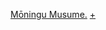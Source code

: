 {{Navbox Musical artist
| name  = 早安少女組。
| title  = [[早安少女組。|<span style="color:#fff">早安少女組。'22</span>]]
| background = #E5457D
| groupstyle = background:#ED7DA4
| group1 = 成員<br/>（★擔任過隊長）
|  list1 = {{Navbox|child
| group1 = 現成員
|  list1 = {{Navbox|child
| group2 = 9期
|  list2 = ★'''[[譜久村聖]]'''（隊長） - '''[[生田衣梨奈]]'''（副隊長）
| group3 = 10期
|  list3 = '''[[石田亞佑美]]'''（副隊長）
| group4 = 11期
|  list4 = '''[[小田櫻]]'''
| group5 = 12期
|  list5 = '''[[野中美希]]''' - '''[[牧野真莉愛]]''' - '''[[羽賀朱音]]'''
| group6 = 13期
|  list6 = '''[[加賀楓]]''' - '''[[横山玲奈]]'''
| group8 = 15期
|  list8 = '''[[北川莉央]]''' - '''[[岡村譽]]''' - '''[[山﨑愛生]]'''
| group9 = 16期
|  list9 = '''[[櫻井梨央]]'''
}}
| group2 = 前成員
|  list2 = {{Navbox|child
| group1 = 1期
|  list1 = ★[[中澤裕子]] - [[石黑彩]] - ★[[飯田圭織]] - [[安倍夏美]] - [[福田明日香]]
| group2 = 2期
|  list2 = [[保田圭]] - ★[[矢口真里]] - [[市井紗耶香]]
| group3 = 3期
|  list3 = [[後藤真希]]
| group4 = 4期
|  list4 = [[石川梨華]] - ★[[吉澤瞳]] - [[辻希美]] - [[加護亞依]]
| group5 = 5期
|  list5 = ★[[高橋愛]] - [[紺野朝美]] - [[小川麻琴]] - ★[[新垣里沙]]
| group6 = 6期
|  list6 = ★[[藤本美貴]] - [[龜井繪里]] - ★[[道重沙由美]] - [[田中麗奈 (早安少女組)|田中麗奈]]
| group7 = 7期
|  list7 = [[久住小春]]
| group8 = 8期
|  list8 = [[光井愛佳]] &#124; 留學生 : [[李純 (歌手)|純純]] - [[錢琳|琳琳]]
| group9 = 9期
|  list9 = [[鞘師里保]] - [[鈴木香音]]
| group10 = 10期
|  list10 = [[飯窪春菜]] - [[佐藤優樹]] - [[工藤遙]]
| group12 = 12期
|  list12 = [[尾形春水]] 
| group14 = 14期
|  list14 = [[森戶知沙希]]
}}
}}
| group3 =專輯<br />收錄單曲
| list3=
{{Navbox|child
| group1 = '''[[First Time]]'''
| list1  = [[愛之種]]（獨立製作） - [[早安咖啡]] - [[Summer Night Town]]

| group2 = '''[[Second Morning]]'''
| list2 = [[擁抱我HOLD ON ME!]] - [[Memory 青春之光]] - [[真夏的光線]] - [[故鄉 (早安少女組。單曲)|故鄉]]

| group3 = '''[[3rd -LOVE Paradise-]]'''
| list3 = [[LOVE MACHINE]] - [[戀愛熱舞站]]

| group4 = '''[[Best! 早安少女組。1]]'''
| list4 = [[快樂夏季婚禮]] - [[I WISH]] - [[戀愛革命21]]

| group5 = '''[[4th「一起走吧！」]]'''
| list5 =[[The☆Pea～ce! / 充滿愛的大宇宙]] - [[Mr. Moonlight ～愛的Big Band～]] - [[是啊！We're ALIVE]]

| group6 = '''[[No. 5]]'''
| list6 =[[Do it! Now]] - [[就在這裡!]]

| group7 = '''[[Best! 早安少女組。2]]'''
| list7 = [[早安少女組。之突然出現的葫蘆島]] - [[AS FOR ONE DAY]] - [[泡泡 (早安少女組。單曲)|泡泡]] - [[Go Girl ～戀愛勝利～]] - [[只要有愛 IT'S ALL RIGHT]]

| group8 = '''[[愛的第6感]]'''
| list8 = [[浪漫 ～MY DEAR BOY～]] - [[女子喧嚷物語]] - [[淚流不止的放學後]]

| group9 = '''[[Rainbow 7]]'''
| list9 = [[THE MANPOWER!!!]] - [[大阪 戀之歌]] - [[性感不已 心焦難耐]] - [[直感2 ～溜掉的魚才是最大尾的!～]]

| group10 = '''[[SEXY 8 BEAT]]'''
| list10 = [[SEXY BOY ～依偎著微風～]] - [[Ambitious! 有點野心也不錯]] - [[向前走 (早安少女組。單曲)|向前走]] - [[不偽裝的笑顏YES]]

| group11 = '''[[白金9人組]]'''
| list11 = [[悲傷的Twilight]] - [[願女人幸福]] - [[結橘未完]] - [[憂鬱的共鳴]] - [[或許會流淚]]

| group12 = '''[[COVER YOU]] '''
| list12 = [[胡椒警長]]

| group13 = '''[[⑩ MY ME]]'''
| list13 = [[無可奈何 追夢人]] - [[玩笑般的戀愛]] - [[善變的公主]] - [[女孩引人注目　有何不可]]

| group14 = '''[[Fantasy! 拾壹]]'''
| list14 = [[青春選輯]] - [[女與男的搖籃曲遊戲]]

| group15 = '''[[12, Smart]]'''
| list15 = [[真的真的嗎!]] - [[Only you (早安少女組。單曲)|Only you]] - [[真心盼望地球和平! / 想和他一起開店!]]

| group16 = '''[[⑬Colorful Character]]'''
| list16 = [[超幼嫩的小雞們]] - [[戀愛獵人]] - [[One·Two·Three/The 摩天樓 Show]]

| group17 = '''[[The Best! ～Updated 早安少女組。～]]'''
| list17 = [[非常興奮 Take a chance]] - [[Help me!!]] - [[Brainstorming / 只要有你 我什麼都不需要]] - [[自私 隨和 愛的玩笑 / 愛的軍團]]

| group18 = '''[[14章 ～The message～]]'''
| list18 = [[你的笑容是太陽 / 沒有東西能取代你 / What is LOVE?]] - [[穿越時空 超越宇宙 / Password is 0]] - [[TIKI BUN / Shabadabadoo～ / 回首的美人]]

| group19 = '''[[Best! 早安少女組。20th Anniversary]]'''
| list19 = [[青春少年在哭泣 / 雨後的夕陽 / 現在從這裡]] - [[Oh my wish! / 振作My Heart / 毫不猶豫去跳下的勇氣]] - [[凜冽寒風與單相思 / ENDLESS SKY / One and Only]] - [[泡沫般的週六夜! / The Vision / 稱為東京的一角]] - [[性感小貓的演説 / 坦率地面對對方 / 不是這樣的]]

| group20 = '''[[⑮ Thank you, too]]'''
| list20 = [[BRAND NEW MORNING / Jealousy Jealousy]] - [[不要阻礙 Here We Go! / 無畏的 Go Sign / 我們還年輕!]]

| group21 = '''[[Best! 早安少女組。20th Anniversary]]'''
| list21 = [[Are you happy? / A gonna]] - [[自由銀座/自由國度|自由銀座 / 自由國度]]

| group22 = '''[[16th〜That’s J-POP〜]]'''
| list22 = [[人生Blues / 青春Night]] - [[KOKORO&KARADA / LOVE PEDIA / 人際關係No way way]] - [[純情Evidence / 只是想讓你抱緊我]]

| group23 = ''' '''
| list23 = [[Teenage Solution / 想要你哄哄我 / 節奏惑星]] - [[Chu Chu Chu 我們的未來 / 大・人生 Never Been Better!]]
}}
| group4 =專輯
| list4 = [[First Time]] - [[Second Morning]] - [[3rd -LOVE Paradise-]] - [[4th「一起走吧！」]] - [[No. 5]] - [[愛的第6感]] - [[Rainbow 7]] - [[SEXY 8 BEAT]] - [[白金9人組]] - [[⑩ MY ME]] - [[Fantasy! 拾壹]] - [[12, Smart]] - [[⑬Colorful Character]] - [[14章 ～The message～]] - [[⑮ Thank you, too]] - [[16th〜That’s J-POP〜]]
| group5 = 精選專輯
| list5 = [[Best! 早安少女組。1]] - [[Best! 早安少女組。2]] - [[ALL SINGLES COMPLETE ～10th ANNIVERSARY～]] - [[早安少女組。全B面單曲選輯]] - [[The Best! ～Updated 早安少女組。～]] - [[早安少女組。全B面單曲選輯 Vol.2]] - [[Best! 早安少女組。20th Anniversary]]
| group6 = 迷你專輯
| list6 = [[7.5 冬冬早安少女組。迷你!]] - [[20歲的早安少女組。]]
| group7 = 翻唱專輯
| list7 = [[COVER YOU]]
| group8 = DVD
| list8 = [[早安少女組。 '99 Memory ～青春之光～|1]] - [[早安少女組。 First Live at 武道館 ～戀愛熱舞站 2000春～|2]] - [[早安少女組。 Live 戀愛革命21春 ～大阪城 Hall 最終日～|3]] - [[GREEN LIVE|4]] - [[早安少女組。 Concert Tour 2002春 "LOVE IS ALIVE!" at Saitama Super Arena|5]] - [[早安少女組。 LOVE IS ALIVE! 2002夏 at Yokohama Arena|6]] - [[早安少女組。 Concert Tour 2003春 ～ NON STOP!|7]] - [[早安少女組。 Concert Tour 2003 「15人 NON STOP!」|8]] - [[早安少女組。 Concert Tour 2004春 ～The BEST of Japan～|9]] - [[早安少女組。 Concert Tour 「The BEST of Japan 夏～秋'04」|10]] - [[早安少女組。 Concert Tour 2005春 ～第六感 Hit 滿開!～|11]] - [[早安少女組。 Concert Tour 2005夏秋 『脆脆教室 ～小春 歡迎光臨!～』|12]] - [[早安少女組。 Concert Tour 2006春 ～Rainbow Seven～|13]] - [[早安少女組。 Concert Tour 2006秋 ～舞吧! 早安咖哩～|14]] - [[早安少女組。 Concert Tour 2007春 ～SEXY 8 BEAT～|15]] - [[早安少女組。 Concert Tour 2007秋 ～Bon Kyu! Bon Kyu! Bomb～|16]] - [[早安少女組。 Concert Tour 2008春 ～單曲大全集!!～|17]] - [[早安少女組。 Concert Tour 2008秋 ～Resonant LIVE～|18]] - [[早安少女組。 Concert Tour 2009春 ～Platinum 9 DISCO～|19]] - [[早安少女組。 Yomiuri Land EAST Live 2009|20]] - [[早安少女組。 Concert Tour 2009秋 ～Nine Smile～|21]] - [[早安少女組。 Concert Tour 2010春 ～閃亮亮!～|22]] - [[早安少女組。 Concert Tour 2010秋 ～Rival Survival～|23]] - [[早安少女組。 Concert Tour 2011春 新創世記 Fantasy DX ～9期成員歡迎～|24]] - [[早安少女組。 Concert Tour 2011秋 愛 BELIEVE ～高橋愛 畢業記念Special～|25]] - [[早安少女組。 Concert Tour 2012春 ～Ultra Smart～ 新垣里沙 光井愛佳 畢業Special|26]] - [[早安少女組。 誕生15周年記念 Concert Tour 2012秋 ～ Colorful Character ～|27]] - [[早安少女組。 Concert Tour 2013春 道重☆Eleven SOUL ～田中麗奈畢業記念日～ in 日本武道館|28]] - [[早安少女組。 Concert Tour 2013秋 ～CHANCE!～|29]] - [[早安少女組。'14 Concert Tour 2014春 ～Evolution～|30]] - [[早安少女組。'14 Concert Tour 2014秋 GIVE ME MORE LOVE ～道重沙由美 畢業記念Special～|31]] - [[早安少女組。'14 Live Concert in New York|32]] - [[早安少女組。'15 Concert Tour 2015春 ～GRADATION～|33]]
| group9 = 其他
| list9 = 
{{Navbox|child
| group1 = '''無添加少女組。'''
| list1  = [[好讚回轉壽司!]]

| group2 = '''Mobekimasu'''
| list2 = [[不醜陋的哲學]]

| group3 = '''[[夢幻早安少女組。]]'''
| list3 = 
{{Navbox|child
| group1 = '''單曲'''
| list1  = [[Shining Butterfly]]

| group2 = '''專輯'''
| list2 = [[夢幻。①]]
}}
}}
| group10 = 相關項目
| list10 = [[Hello! Project]] - [[ANGERME]] - [[Juice=Juice]] - [[Tsubaki Factory]] - [[BEYOOOOONDS]] - [[OCHA NORMA]] -  [[Hello! Pro研修生]]

| below = [[早安少女組。作品列表]]
{{Icon|Category}} [[:Category:早安少女組。|分類]]
}}<noinclude>
[[Category:日本歌手模板|Mōningu Musume.]]
[[Category:早安少女組。|+]]
</noinclude>
